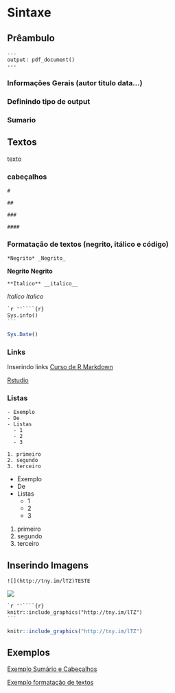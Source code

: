 # Sintaxe

## Prêambulo

```
---
output: pdf_document()
---
```

### Informações Gerais (autor titulo data...)

### Definindo tipo de output

### Sumario

## Textos
texto

### cabeçalhos

```
#

##

###

####
```


### Formatação de textos (negrito, itálico e código)

```
*Negrito* _Negrito_
```

**Negrito** __Negrito__

```
**Italico** __italico__
```

*Italico* _Italico_


````markdown
`r ''````{r}
Sys.info()
```
````
```r
Sys.Date()
```

### Links

Inserindo links [Curso de R Markdown](https://estatsej.github.io/curso_rmarkdown)

[Rstudio](https://rstudio.com/)

### Listas

```
- Exemplo
- De
- Listas
  - 1
  - 2
  - 3
  
1. primeiro
2. segundo
3. terceiro
```

- Exemplo
- De
- Listas
  - 1
  - 2
  - 3
  
1. primeiro
2. segundo
3. terceiro

## Inserindo Imagens

```
![](http://tny.im/lTZ)TESTE
```

![](http://tny.im/lTZ)

````markdown
`r ''````{r}
knitr::include_graphics("http://tny.im/lTZ")
```
````

```r
knitr::include_graphics("http://tny.im/lTZ")
```

## Exemplos

[Exemplo Sumário e Cabeçalhos](exemplos/102-sumario_e_cabecalho.html)

[Exemplo formatação de textos](exemplos/103-formatacao_de_texto.html)
